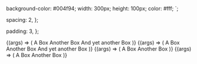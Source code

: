 
<Meta title="Primitives/Inline" />

  background-color: #004f94;
  width: 300px;
  height: 100px;
  color: #fff;
`;

  spacing: 2,
};

  padding: 3,
};

<Canvas>
  <Story
    name="Default"
    args={{
      ...commonArgs,
    }}
  >
    {(args) => (
      <Inline {...args}>
        <CustomBox {...boxProps}>A Box</CustomBox>
        <CustomBox {...boxProps}>Another Box</CustomBox>
        <CustomBox {...boxProps}>And yet another Box</CustomBox>
      </Inline>
    )}
  </Story>
</Canvas>

<ArgsTable story="Default" />

<Canvas>
  <Story
    name="Nested"
    args={{
      ...commonArgs,
    }}
  >
    {(args) => (
      <Inline {...args}>
        <CustomBox {...boxProps}>A Box</CustomBox>
        <Inline spacing={5}>
          <CustomBox {...boxProps}>Another Box</CustomBox>
          <CustomBox {...boxProps}>And yet another Box</CustomBox>
        </Inline>
      </Inline>
    )}
  </Story>
</Canvas>

<ArgsTable story="Nested" />

<Canvas>
  <Story
    name="ToStackWithBoolean"
    args={{
      ...commonArgs,
      stackOn: true,
    }}
  >
    {(args) => (
      <Inline {...args}>
        <CustomBox {...boxProps}>A Box</CustomBox>
        <CustomBox {...boxProps}>Another Box</CustomBox>
      </Inline>
    )}
  </Story>
</Canvas>

<ArgsTable story="ToStackWithQuery" />

<Canvas>
  <Story
    name="ToStackWithQuery"
    args={{
      ...commonArgs,
      stackOn: Breakpoints.s,
    }}
  >
    {(args) => (
      <Inline {...args}>
        <CustomBox {...boxProps}>A Box</CustomBox>
        <CustomBox {...boxProps}>Another Box</CustomBox>
      </Inline>
    )}
  </Story>
</Canvas>

<ArgsTable story="ToStackWithQuery" />

